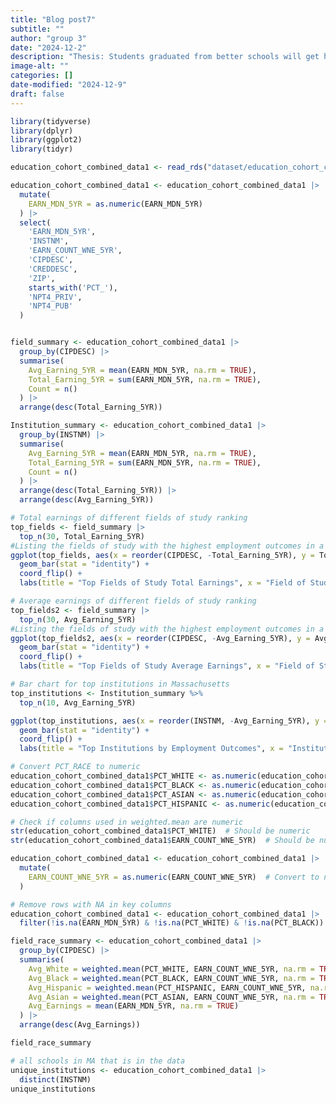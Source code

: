 ```yaml
---
title: "Blog post7"
subtitle: ""
author: "group 3"
date: "2024-12-2"
description: "Thesis: Students graduated from better schools will get higher earnings after graduation."
image-alt: ""
categories: []
date-modified: "2024-12-9"
draft: false
---
```


```r
library(tidyverse)
library(dplyr)
library(ggplot2)
library(tidyr)
```

```r
education_cohort_combined_data1 <- read_rds("dataset/education_cohort_combined_data.rds")

education_cohort_combined_data1 <- education_cohort_combined_data1 |>
  mutate(
    EARN_MDN_5YR = as.numeric(EARN_MDN_5YR)
  ) |>
  select(
    'EARN_MDN_5YR',
    'INSTNM',
    'EARN_COUNT_WNE_5YR',
    'CIPDESC',
    'CREDDESC',
    'ZIP',
    starts_with('PCT_'),
    'NPT4_PRIV',
    'NPT4_PUB'
  )


field_summary <- education_cohort_combined_data1 |>
  group_by(CIPDESC) |>
  summarise(
    Avg_Earning_5YR = mean(EARN_MDN_5YR, na.rm = TRUE),
    Total_Earning_5YR = sum(EARN_MDN_5YR, na.rm = TRUE),
    Count = n()
  ) |>
  arrange(desc(Total_Earning_5YR))
```

```r
Institution_summary <- education_cohort_combined_data1 |>
  group_by(INSTNM) |>
  summarise(
    Avg_Earning_5YR = mean(EARN_MDN_5YR, na.rm = TRUE),
    Total_Earning_5YR = sum(EARN_MDN_5YR, na.rm = TRUE),
    Count = n()
  ) |>
  arrange(desc(Total_Earning_5YR)) |>
  arrange(desc(Avg_Earning_5YR))
```

```r
# Total earnings of different fields of study ranking
top_fields <- field_summary |>
  top_n(30, Total_Earning_5YR)
#Listing the fields of study with the highest employment outcomes in a descending order
ggplot(top_fields, aes(x = reorder(CIPDESC, -Total_Earning_5YR), y = Total_Earning_5YR)) +
  geom_bar(stat = "identity") +
  coord_flip() +
  labs(title = "Top Fields of Study Total Earnings", x = "Field of Study", y = "Total Earnings)")
```

```r
# Average earnings of different fields of study ranking
top_fields2 <- field_summary |>
  top_n(30, Avg_Earning_5YR)
#Listing the fields of study with the highest employment outcomes in a descending order
ggplot(top_fields2, aes(x = reorder(CIPDESC, -Avg_Earning_5YR), y = Avg_Earning_5YR)) +
  geom_bar(stat = "identity") +
  coord_flip() +
  labs(title = "Top Fields of Study Average Earnings", x = "Field of Study", y = "Average Earnings)")
```

```r
# Bar chart for top institutions in Massachusetts
top_institutions <- Institution_summary %>%
  top_n(10, Avg_Earning_5YR)

ggplot(top_institutions, aes(x = reorder(INSTNM, -Avg_Earning_5YR), y = Avg_Earning_5YR)) +
  geom_bar(stat = "identity") +
  coord_flip() +
  labs(title = "Top Institutions by Employment Outcomes", x = "Institution", y = "Average Earning (5 Years After Completion)")
```

```r
# Convert PCT_RACE to numeric
education_cohort_combined_data1$PCT_WHITE <- as.numeric(education_cohort_combined_data1$PCT_WHITE)
education_cohort_combined_data1$PCT_BLACK <- as.numeric(education_cohort_combined_data1$PCT_BLACK)
education_cohort_combined_data1$PCT_ASIAN <- as.numeric(education_cohort_combined_data1$PCT_ASIAN)
education_cohort_combined_data1$PCT_HISPANIC <- as.numeric(education_cohort_combined_data1$PCT_HISPANIC)

# Check if columns used in weighted.mean are numeric
str(education_cohort_combined_data1$PCT_WHITE)  # Should be numeric
str(education_cohort_combined_data1$EARN_COUNT_WNE_5YR)  # Should be numeric
```

```r
education_cohort_combined_data1 <- education_cohort_combined_data1 |>
  mutate(
    EARN_COUNT_WNE_5YR = as.numeric(EARN_COUNT_WNE_5YR)  # Convert to numeric
  )
```

```r
# Remove rows with NA in key columns
education_cohort_combined_data1 <- education_cohort_combined_data1 |>
  filter(!is.na(EARN_MDN_5YR) & !is.na(PCT_WHITE) & !is.na(PCT_BLACK))

field_race_summary <- education_cohort_combined_data1 |>
  group_by(CIPDESC) |>
  summarise(
    Avg_White = weighted.mean(PCT_WHITE, EARN_COUNT_WNE_5YR, na.rm = TRUE),
    Avg_Black = weighted.mean(PCT_BLACK, EARN_COUNT_WNE_5YR, na.rm = TRUE),
    Avg_Hispanic = weighted.mean(PCT_HISPANIC, EARN_COUNT_WNE_5YR, na.rm = TRUE),
    Avg_Asian = weighted.mean(PCT_ASIAN, EARN_COUNT_WNE_5YR, na.rm = TRUE),
    Avg_Earnings = mean(EARN_MDN_5YR, na.rm = TRUE)
  ) |>
  arrange(desc(Avg_Earnings))

field_race_summary
```
```r
# all schools in MA that is in the data
unique_institutions <- education_cohort_combined_data1 |>
  distinct(INSTNM)
unique_institutions
```

